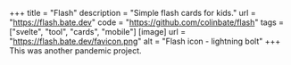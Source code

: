 +++
title = "Flash"
description = "Simple flash cards for kids."
url = "https://flash.bate.dev"
code = "https://github.com/colinbate/flash"
tags = ["svelte", "tool", "cards", "mobile"]
[image]
url = "https://flash.bate.dev/favicon.png"
alt = "Flash icon - lightning bolt"
+++
This was another pandemic project.